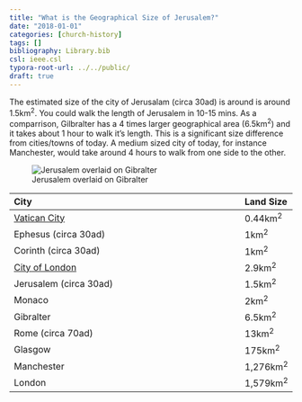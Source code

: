 ```yaml
---
title: "What is the Geographical Size of Jerusalem?"
date: "2018-01-01"
categories: [church-history]
tags: []
bibliography: Library.bib
csl: ieee.csl
typora-root-url: ../../public/
draft: true
---
```


The estimated size of the city of Jerusalam (circa 30ad) is around is around 1.5km^2^. You could walk the length of Jerusalem in 10-15 mins. As a comparrison, Gilbralter has a 4 times larger geographical area (6.5km^2^) and it takes about 1 hour to walk it's length. This is a significant size difference from cities/towns of today. A medium sized city of today, for instance Manchester, would take around 4 hours to walk from one side to the other.

![Jerusalem overlaid on Gibralter](/23DC3118-1733-466D-8CF9-3843B4939280.png)



| City                                                         | Land Size  |
| :----------------------------------------------------------- | :--------- |
| [Vatican City](https://en.wikipedia.org/wiki/Vatican_City)   | 0.44km^2^  |
| Ephesus (circa 30ad)                                         | 1km^2^     |
| Corinth (circa 30ad)                                         | 1km^2^     |
| [City of London](https://en.wikipedia.org/wiki/City_of_London) | 2.9km^2^   |
| Jerusalem (circa 30ad)                                       | 1.5km^2^   |
| Monaco                                                       | 2km^2^     |
| Gibralter                                                    | 6.5km^2^   |
| Rome (circa 70ad)                                            | 13km^2^    |
| Glasgow                                                      | 175km^2^   |
| Manchester                                                   | 1,276km^2^ |
| London                                                       | 1,579km^2^ |

